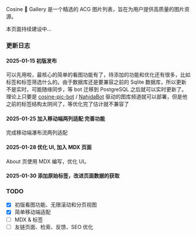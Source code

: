 
 
Cosine 🎨 Gallery 是一个精选的 ACG 图片列表，旨在为用户提供高质量的图片资源。

本页面持续建设中...

<Lottie src="https://cdn.lottielab.com/l/APXV8RHbvRVEoH.json" className="max-h-[37.5rem]" />

### 更新日志

#### 2025-01-15 初版发布

可以先用啦，最核心的简单的看图功能有了，待添加的功能和优化还有很多，比如标签和标签筛选什么的。由于数据库还是要兼容之前的 Sqlite 数据库，所以更新不是实时，可能随缘同步，等 bot 迁移到 PostgreSQL 之后就可以实时更新了。 理论上只要是 [cosine-pic-bot](https://github.com/SomeACG/cosine-pic-bot) / [NahidaBot](https://github.com/NahidaBot/Nahida_Picbot) 驱动的图库频道就可以部署，但是他之前的标签结构太阴间了，等优化完了估计就不兼容了


#### 2025-01-25 加入移动端两列适配 完善功能

完成移动端瀑布流两列适配

#### 2025-01-28 优化 UI, 加入 MDX 页面

About 页使用 MDX 编写，优化 UI。

#### 2025-01-30 添加原始标签，改进页面数据的获取

### TODO

- [x] 初版看图功能、无限滚动和分页视图
- [x] 简单移动端适配
- [ ] MDX & 标签
- [ ] 友链页面、检索、反馈、SEO 优化